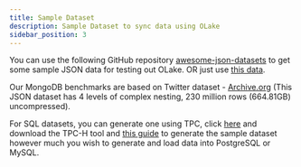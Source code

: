 ```yaml
---
title: Sample Dataset
description: Sample Dataset to sync data using OLake
sidebar_position: 3
---
```



You can use the following GitHub repository [awesome-json-datasets](https://github.com/jdorfman/awesome-json-datasets?tab=readme-ov-file) to get some sample JSON data for testing out OLake. OR just use [this data](https://www.reddit.com/r/funny.json).

Our MongoDB benchmarks are based on Twitter dataset - [Archive.org](https://archive.org/details/archiveteam-twitter-stream-2017-11) (This JSON dataset has 4 levels of complex nesting, 230 million rows (664.81GB) uncompressed).


For SQL datasets, you can generate one using TPC, click [here](https://www.tpc.org/tpc_documents_current_versions/current_specifications5.asp) and download the TPC-H tool and [this guide](https://gist.github.com/yunpengn/6220ffc1b69cee5c861d93754e759d08) to generate the sample dataset however much you wish to generate and load data into PostgreSQL or MySQL.


